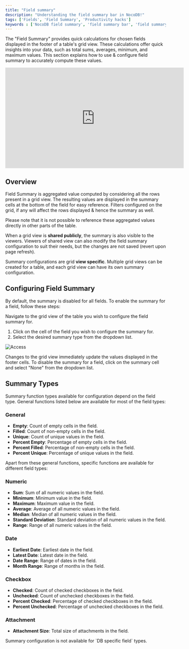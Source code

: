 ```yaml
---
title: "Field summary"
description: "Understanding the field summary bar in NocoDB!"
tags: ['Fields', 'Field Summary', 'Productivity hacks']
keywords : ['NocoDB field summary', 'field summary bar', 'field summary in nocoDB']
---
```


The "Field Summary" provides quick calculations for chosen fields displayed in the footer of a table's grid view. These calculations offer quick insights into your data, such as total sums, averages, minimum, and maximum values. This section explains how to use & configure field summary to accurately compute these values.

<center>
    <iframe width="560" height="315" src="https://www.youtube.com/embed/VzmzvLST_dk?si=VVd40nh-7YSNUGaQ&start=14" frameBorder="0" allow="accelerometer; autoplay; clipboard-write; encrypted-media; gyroscope; picture-in-picture" allowFullScreen ></iframe>
</center>

## Overview

Field Summary is aggregated value computed by considering all the rows present in a grid view. The resulting values are displayed in the summary cells at the bottom of the field for easy reference. Filters configured on the grid, if any will affect the rows displayed & hence the summary as well.

Please note that it is not possible to reference these aggregated values directly in other parts of the table.

When a grid view is **shared publicly**, the summary  is also visible to the viewers. Viewers of shared view can also modify the field summary configuration to suit their needs, but the changes are not saved (revert upon page refresh).

Summary configurations are grid **view specific**. Multiple grid views can be created for a table, and each grid view can have its own summary configuration.


## Configuring Field Summary 

By default, the summary is disabled for all fields. To enable the summary for a field, follow these steps:

Navigate to the grid view of the table you wish to configure the field summary for.
1. Click on the cell of the field you wish to configure the summary for.
2. Select the desired summary type from the dropdown list.

![Access](/img/v2/fields/field-summary-footer/field-summary-footer-1.png)

Changes to the grid view immediately update the values displayed in the footer cells. To disable the summary for a field, click on the summary cell and select "None" from the dropdown list.


## Summary Types

Summary function types available for configuration depend on the field type. General functions listed below are available for most of the field types:

### General
- **Empty**: Count of empty cells in the field.
- **Filled**: Count of non-empty cells in the field.
- **Unique**: Count of unique values in the field.
- **Percent Empty**: Percentage of empty cells in the field.
- **Percent Filled**: Percentage of non-empty cells in the field.
- **Percent Unique**: Percentage of unique values in the field.

Apart from these general functions, specific functions are available for different field types:

### Numeric
- **Sum**: Sum of all numeric values in the field.
- **Minimum**: Minimum value in the field.
- **Maximum**: Maximum value in the field.
- **Average**: Average of all numeric values in the field.
- **Median**: Median of all numeric values in the field.
- **Standard Deviation**: Standard deviation of all numeric values in the field.
- **Range**: Range of all numeric values in the field.

### Date
- **Earliest Date**: Earliest date in the field.
- **Latest Date**: Latest date in the field.
- **Date Range**: Range of dates in the field.
- **Month Range**: Range of months in the field.

### Checkbox
- **Checked**: Count of checked checkboxes in the field.
- **Unchecked**: Count of unchecked checkboxes in the field.
- **Percent Checked**: Percentage of checked checkboxes in the field.
- **Percent Unchecked**: Percentage of unchecked checkboxes in the field.

### Attachment
- **Attachment Size**: Total size of attachments in the field.

<Callout type="note">
Summary configuration is not available for `DB specific field` types.
</Callout>
